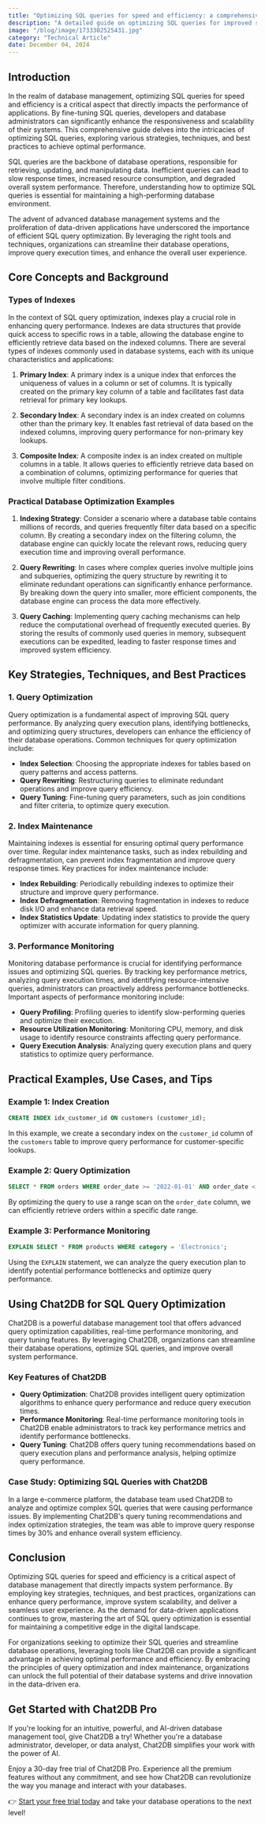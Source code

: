 ```yaml
---
title: "Optimizing SQL queries for speed and efficiency: a comprehensive guide"
description: "A detailed guide on optimizing SQL queries for improved speed and efficiency, covering key strategies, techniques, and best practices."
image: "/blog/image/1733302525431.jpg"
category: "Technical Article"
date: December 04, 2024
---
```


## Introduction

In the realm of database management, optimizing SQL queries for speed and efficiency is a critical aspect that directly impacts the performance of applications. By fine-tuning SQL queries, developers and database administrators can significantly enhance the responsiveness and scalability of their systems. This comprehensive guide delves into the intricacies of optimizing SQL queries, exploring various strategies, techniques, and best practices to achieve optimal performance.

SQL queries are the backbone of database operations, responsible for retrieving, updating, and manipulating data. Inefficient queries can lead to slow response times, increased resource consumption, and degraded overall system performance. Therefore, understanding how to optimize SQL queries is essential for maintaining a high-performing database environment.

The advent of advanced database management systems and the proliferation of data-driven applications have underscored the importance of efficient SQL query optimization. By leveraging the right tools and techniques, organizations can streamline their database operations, improve query execution times, and enhance the overall user experience.

## Core Concepts and Background

### Types of Indexes

In the context of SQL query optimization, indexes play a crucial role in enhancing query performance. Indexes are data structures that provide quick access to specific rows in a table, allowing the database engine to efficiently retrieve data based on the indexed columns. There are several types of indexes commonly used in database systems, each with its unique characteristics and applications:

1. **Primary Index**: A primary index is a unique index that enforces the uniqueness of values in a column or set of columns. It is typically created on the primary key column of a table and facilitates fast data retrieval for primary key lookups.

2. **Secondary Index**: A secondary index is an index created on columns other than the primary key. It enables fast retrieval of data based on the indexed columns, improving query performance for non-primary key lookups.

3. **Composite Index**: A composite index is an index created on multiple columns in a table. It allows queries to efficiently retrieve data based on a combination of columns, optimizing performance for queries that involve multiple filter conditions.

### Practical Database Optimization Examples

1. **Indexing Strategy**: Consider a scenario where a database table contains millions of records, and queries frequently filter data based on a specific column. By creating a secondary index on the filtering column, the database engine can quickly locate the relevant rows, reducing query execution time and improving overall performance.

2. **Query Rewriting**: In cases where complex queries involve multiple joins and subqueries, optimizing the query structure by rewriting it to eliminate redundant operations can significantly enhance performance. By breaking down the query into smaller, more efficient components, the database engine can process the data more effectively.

3. **Query Caching**: Implementing query caching mechanisms can help reduce the computational overhead of frequently executed queries. By storing the results of commonly used queries in memory, subsequent executions can be expedited, leading to faster response times and improved system efficiency.

## Key Strategies, Techniques, and Best Practices

### 1. Query Optimization

Query optimization is a fundamental aspect of improving SQL query performance. By analyzing query execution plans, identifying bottlenecks, and optimizing query structures, developers can enhance the efficiency of their database operations. Common techniques for query optimization include:

- **Index Selection**: Choosing the appropriate indexes for tables based on query patterns and access patterns.
- **Query Rewriting**: Restructuring queries to eliminate redundant operations and improve query efficiency.
- **Query Tuning**: Fine-tuning query parameters, such as join conditions and filter criteria, to optimize query execution.

### 2. Index Maintenance

Maintaining indexes is essential for ensuring optimal query performance over time. Regular index maintenance tasks, such as index rebuilding and defragmentation, can prevent index fragmentation and improve query response times. Key practices for index maintenance include:

- **Index Rebuilding**: Periodically rebuilding indexes to optimize their structure and improve query performance.
- **Index Defragmentation**: Removing fragmentation in indexes to reduce disk I/O and enhance data retrieval speed.
- **Index Statistics Update**: Updating index statistics to provide the query optimizer with accurate information for query planning.

### 3. Performance Monitoring

Monitoring database performance is crucial for identifying performance issues and optimizing SQL queries. By tracking key performance metrics, analyzing query execution times, and identifying resource-intensive queries, administrators can proactively address performance bottlenecks. Important aspects of performance monitoring include:

- **Query Profiling**: Profiling queries to identify slow-performing queries and optimize their execution.
- **Resource Utilization Monitoring**: Monitoring CPU, memory, and disk usage to identify resource constraints affecting query performance.
- **Query Execution Analysis**: Analyzing query execution plans and query statistics to optimize query performance.

## Practical Examples, Use Cases, and Tips

### Example 1: Index Creation

```sql
CREATE INDEX idx_customer_id ON customers (customer_id);
```

In this example, we create a secondary index on the `customer_id` column of the `customers` table to improve query performance for customer-specific lookups.

### Example 2: Query Optimization

```sql
SELECT * FROM orders WHERE order_date >= '2022-01-01' AND order_date < '2022-02-01';
```

By optimizing the query to use a range scan on the `order_date` column, we can efficiently retrieve orders within a specific date range.

### Example 3: Performance Monitoring

```sql
EXPLAIN SELECT * FROM products WHERE category = 'Electronics';
```

Using the `EXPLAIN` statement, we can analyze the query execution plan to identify potential performance bottlenecks and optimize query performance.

## Using Chat2DB for SQL Query Optimization

Chat2DB is a powerful database management tool that offers advanced query optimization capabilities, real-time performance monitoring, and query tuning features. By leveraging Chat2DB, organizations can streamline their database operations, optimize SQL queries, and improve overall system performance.

### Key Features of Chat2DB

- **Query Optimization**: Chat2DB provides intelligent query optimization algorithms to enhance query performance and reduce query execution times.
- **Performance Monitoring**: Real-time performance monitoring tools in Chat2DB enable administrators to track key performance metrics and identify performance bottlenecks.
- **Query Tuning**: Chat2DB offers query tuning recommendations based on query execution plans and performance analysis, helping optimize query performance.

### Case Study: Optimizing SQL Queries with Chat2DB

In a large e-commerce platform, the database team used Chat2DB to analyze and optimize complex SQL queries that were causing performance issues. By implementing Chat2DB's query tuning recommendations and index optimization strategies, the team was able to improve query response times by 30% and enhance overall system efficiency.

## Conclusion

Optimizing SQL queries for speed and efficiency is a critical aspect of database management that directly impacts system performance. By employing key strategies, techniques, and best practices, organizations can enhance query performance, improve system scalability, and deliver a seamless user experience. As the demand for data-driven applications continues to grow, mastering the art of SQL query optimization is essential for maintaining a competitive edge in the digital landscape.

For organizations seeking to optimize their SQL queries and streamline database operations, leveraging tools like Chat2DB can provide a significant advantage in achieving optimal performance and efficiency. By embracing the principles of query optimization and index maintenance, organizations can unlock the full potential of their database systems and drive innovation in the data-driven era.

## Get Started with Chat2DB Pro

If you're looking for an intuitive, powerful, and AI-driven database management tool, give Chat2DB a try! Whether you're a database administrator, developer, or data analyst, Chat2DB simplifies your work with the power of AI.

Enjoy a 30-day free trial of Chat2DB Pro. Experience all the premium features without any commitment, and see how Chat2DB can revolutionize the way you manage and interact with your databases.

👉 [Start your free trial today](https://chat2db.ai/pricing) and take your database operations to the next level!
